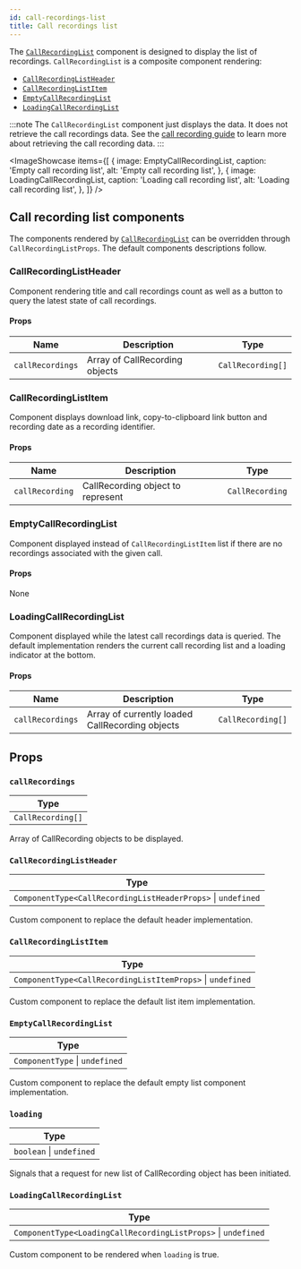 ```yaml
---
id: call-recordings-list
title: Call recordings list
---
```



The [`CallRecordingList`](https://github.com/GetStream/stream-video-js/tree/main/packages/react-sdk/src/components/CallRecordingList) component is designed to display the list of recordings. `CallRecordingList` is a composite component rendering:

- [`CallRecordingListHeader`](https://github.com/GetStream/stream-video-js/tree/main/packages/react-sdk/src/components/CallRecordingListHeader)
- [`CallRecordingListItem`](https://github.com/GetStream/stream-video-js/tree/main/packages/react-sdk/src/components/CallRecordingListItem)
- [`EmptyCallRecordingList`](https://github.com/GetStream/stream-video-js/tree/main/packages/react-sdk/src/components/EmptyCallRecordingList)
- [`LoadingCallRecordingList`](https://github.com/GetStream/stream-video-js/tree/main/packages/react-sdk/src/components/LoadingCallRecordingList)

:::note
The `CallRecordingList` component just displays the data. It does not retrieve the call recordings data. See the [call recording guide](../../../advanced/recording) to learn more about retrieving the call recording data.
:::

<ImageShowcase
    items={[
        {
            image: EmptyCallRecordingList,
            caption: 'Empty call recording list',
            alt: 'Empty call recording list',
        },
        {
            image: LoadingCallRecordingList,
            caption: 'Loading call recording list',
            alt: 'Loading call recording list',
        },
    ]}
/>

## Call recording list components
The components rendered by [`CallRecordingList`](https://github.com/GetStream/stream-video-js/tree/main/packages/react-sdk/src/components/CallRecordingList) can be overridden through `CallRecordingListProps`. The default components descriptions follow.


### CallRecordingListHeader
Component rendering title and call recordings count as well as a button to query the latest state of call recordings.

#### Props

| Name             | Description                    | Type              |
|------------------|--------------------------------|-------------------|
| `callRecordings` | Array of CallRecording objects | `CallRecording[]` |

### CallRecordingListItem
Component displays download link, copy-to-clipboard link button and recording date as a recording identifier.

#### Props

| Name            | Description                       | Type            |
|-----------------|-----------------------------------|-----------------|
| `callRecording` | CallRecording object to represent | `CallRecording` |

### EmptyCallRecordingList
Component displayed instead of `CallRecordingListItem` list if there are no recordings associated with the given call.

#### Props

None

### LoadingCallRecordingList
Component displayed while the latest call recordings data is queried. The default implementation renders the current call recording list and a loading indicator at the bottom.

#### Props

| Name             | Description                                     | Type              |
|------------------|-------------------------------------------------|-------------------|
| `callRecordings` | Array of currently loaded CallRecording objects | `CallRecording[]` |


## Props

### `callRecordings`

| Type              |
|-------------------|
| `CallRecording[]` |


Array of CallRecording objects to be displayed.

### `CallRecordingListHeader`

| Type                                                         |
|--------------------------------------------------------------|
| `ComponentType<CallRecordingListHeaderProps>` \| `undefined` |


Custom component to replace the default header implementation.

### `CallRecordingListItem`

| Type                                                         |
|--------------------------------------------------------------|
| `ComponentType<CallRecordingListItemProps>` \| `undefined`   |


Custom component to replace the default list item implementation.

### `EmptyCallRecordingList`

| Type                             |
|----------------------------------|
| `ComponentType` \| `undefined`   |

Custom component to replace the default empty list component implementation.

### `loading`

| Type                       |
|----------------------------|
| `boolean` \| `undefined`   |

Signals that a request for new list of CallRecording object has been initiated.

### `LoadingCallRecordingList`

| Type                                                            |
|-----------------------------------------------------------------|
| `ComponentType<LoadingCallRecordingListProps>` \| `undefined`   |

Custom component to be rendered when `loading` is true.

